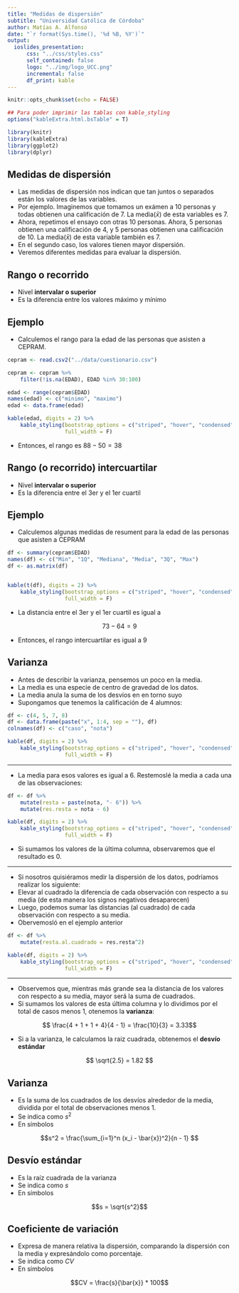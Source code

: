 ```yaml
---
title: "Medidas de dispersión"
subtitle: "Universidad Católica de Córdoba"
author: Matías A. Alfonso
date: "`r format(Sys.time(), '%d %B, %Y')`"
output:
  ioslides_presentation:
      css: "../css/styles.css"
      self_contained: false
      logo: "../img/logo_UCC.png"
      incremental: false
      df_print: kable
---
```


```r
knitr::opts_chunk$set(echo = FALSE)

## Para poder imprimir las tablas con kable_styling
options("kableExtra.html.bsTable" = T)

library(knitr)
library(kableExtra)
library(ggplot2)
library(dplyr)
```

## Medidas de dispersión

* Las medidas de dispersión nos indican que tan juntos o separados están los valores de las variables.
* Por ejemplo. Imaginemos que tomamos un exámen a 10 personas y todas obtienen una calificación de 7. La media($\bar{x}$) de esta variables es 7.
* Ahora, repetimos el ensayo con otras 10 personas. Ahora, 5 personas obtienen una calificación de 4, y 5 personas obtienen una calificación de 10. La media($\bar{x}$) de esta variable también es 7.
* En el segundo caso, los valores tienen mayor dispersión.
* Veremos diferentes medidas para evaluar la dispersión.

## Rango o recorrido

* Nivel **intervalar o superior**
* Es la diferencia entre los valores máximo y mínimo

## Ejemplo

* Calculemos el rango para la edad de las personas que asisten a CEPRAM.

```r
cepram <- read.csv2("../data/cuestionario.csv")

cepram <- cepram %>% 
    filter(!is.na(EDAD), EDAD %in% 30:100)

edad <- range(cepram$EDAD)
names(edad) <- c("minimo", "maximo")
edad <- data.frame(edad)

kable(edad, digits = 2) %>% 
    kable_styling(bootstrap_options = c("striped", "hover", "condensed"),
                  full_width = F)
```

* Entonces, el rango es $88 - 50 = 38$

## Rango (o recorrido) intercuartilar

* Nivel **intervalar o superior**
* Es la diferencia entre el 3er y el 1er cuartil

## Ejemplo

* Calculemos algunas medidas de resument para la edad de las personas que asisten a CEPRAM

```r
df <- summary(cepram$EDAD)
names(df) <- c("Min", "1Q", "Mediana", "Media", "3Q", "Max")
df <- as.matrix(df)


kable(t(df), digits = 2) %>% 
    kable_styling(bootstrap_options = c("striped", "hover", "condensed"),
                  full_width = F)
```

* La distancia entre el 3er y el 1er cuartil es igual a

$$ 73 - 64 = 9 $$

* Entonces, el rango intercuartilar es igual a 9

## Varianza

* Antes de describir la varianza, pensemos un poco en la media.
* La media es una especie de centro de gravedad de los datos.
* La media anula la suma de los desvíos en en torno suyo
* Supongamos que tenemos la calificación de 4 alumnos:

```r
df <- c(4, 5, 7, 8)
df <- data.frame(paste("x", 1:4, sep = ""), df)
colnames(df) <- c("caso", "nota")

kable(df, digits = 2) %>% 
    kable_styling(bootstrap_options = c("striped", "hover", "condensed"),
                  full_width = F)
```

---

* La media para esos valores es igual a 6. Restemoslé la media a cada una de las observaciones:
```r
df <- df %>% 
    mutate(resta = paste(nota, "- 6")) %>% 
    mutate(res.resta = nota - 6)

kable(df, digits = 2) %>% 
    kable_styling(bootstrap_options = c("striped", "hover", "condensed"),
                  full_width = F)
```

* Si sumamos los valores de la última columna, observaremos que el resultado es 0.

---

* Si nosotros quisiéramos medir la dispersión de los datos, podríamos realizar los siguiente:
* Elevar al cuadrado la diferencia de cada observación con respecto a su media (de esta manera los signos negativos desaparecen)
* Luego, podemos sumar las distancias (al cuadrado) de cada observación con respecto a su media.
* Obervemosló en el ejemplo anterior

```r
df <- df %>% 
    mutate(resta.al.cuadrado = res.resta^2)

kable(df, digits = 2) %>% 
    kable_styling(bootstrap_options = c("striped", "hover", "condensed"),
                  full_width = F)
```

--- 

* Observemos que, mientras más grande sea la distancia de los valores con respecto a su media, mayor será la suma de cuadrados.
* Si sumamos los valores de esta última columna y lo dividimos por el total de casos menos 1, otenemos la **varianza**:

$$ \frac{4 + 1 + 1 + 4}{4 - 1} = \frac{10}{3} = 3.33$$

* Si a la varianza, le calculamos la raiz cuadrada, obtenemos el **desvío estándar**

$$ \sqrt{2.5} = 1.82 $$

## Varianza

* Es la suma de los cuadrados de los desvíos alrededor de la media, dividida por el total de observaciones menos 1.
* Se indica como $s^2$
* En símbolos

$$s^2 = \frac{\sum_{i=1}^n (x_i - \bar{x})^2}{n - 1} $$

## Desvío estándar

* Es la raíz cuadrada de la varianza
* Se indica como $s$
* En símbolos

$$s = \sqrt{s^2}$$

## Coeficiente de variación

* Expresa de manera relativa la dispersión, comparando la dispersión con la media y expresándolo como porcentaje.
* Se indica como $CV$
* En símbolos

$$CV = \frac{s}{\bar{x}} * 100$$
